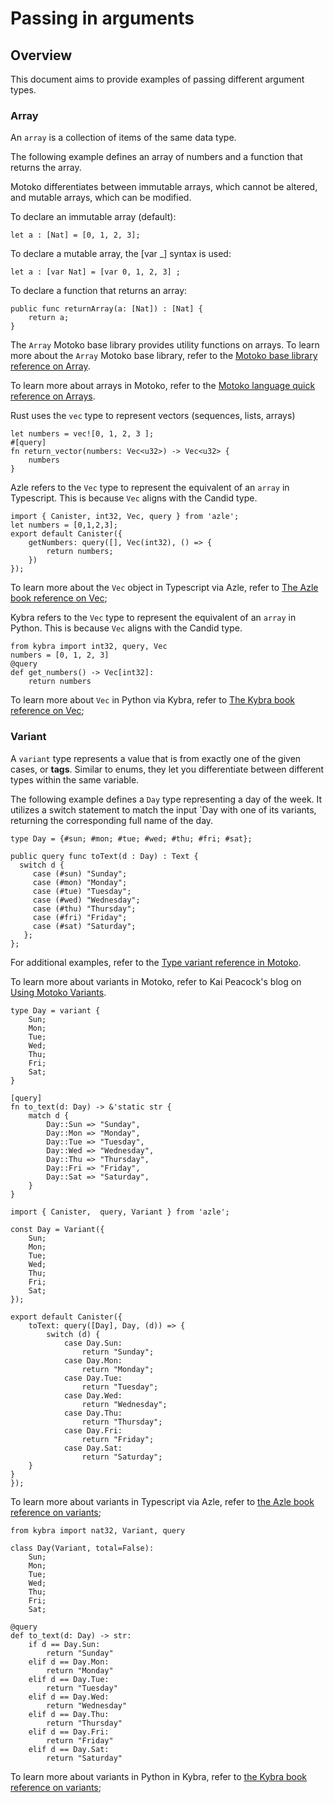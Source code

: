 
# Passing in arguments

## Overview 

This document aims to provide examples of passing different argument types.

### Array

An `array` is a collection of items of the same data type.

The following example defines an array of numbers and a function that returns the array.

<Tabs groupId="language">
<TabItem value="motoko" label="Motoko" default>

Motoko differentiates between immutable arrays, which cannot be altered, and mutable arrays, which can be modified.

To declare an immutable array (default):

```
let a : [Nat] = [0, 1, 2, 3];
```

To declare a mutable array, the [var _] syntax is used:

```
let a : [var Nat] = [var 0, 1, 2, 3] ;
```

To declare a function that returns an array:

```
public func returnArray(a: [Nat]) : [Nat] {
    return a;
}
```

The `Array` Motoko base library provides utility functions on arrays. To learn more about the `Array` Motoko base library, refer to the [Motoko base library reference on Array](https://internetcomputer.org/docs/current/motoko/main/base/Array). 

To learn more about arrays in Motoko, refer to the [Motoko language quick reference on Arrays](https://internetcomputer.org/docs/current/motoko/main/language-manual/#arrays).

</TabItem>

<TabItem value="rust" label="Rust" default>

Rust uses the `vec` type to represent vectors (sequences, lists, arrays)

```
let numbers = vec![0, 1, 2, 3 ];
#[query]
fn return_vector(numbers: Vec<u32>) -> Vec<u32> {
    numbers
}
```

</TabItem>

<TabItem value="typescript" label="Typescript" default>

Azle refers to the `Vec` type to represent the equivalent of an `array` in Typescript. This is because `Vec` aligns with the Candid type.

```
import { Canister, int32, Vec, query } from 'azle';
let numbers = [0,1,2,3];
export default Canister({
    getNumbers: query([], Vec(int32), () => {
        return numbers;
    })
});
```
To learn more about the `Vec` object in Typescript via Azle, refer to [The Azle book reference on Vec](https://demergent-labs.github.io/azle/reference/candid/vec.html?highlight=array#vec);

</TabItem>

<TabItem value="python" label="Python" default>

Kybra refers to the `Vec` type to represent the equivalent of an `array` in Python. This is because `Vec` aligns with the Candid type.

```
from kybra import int32, query, Vec
numbers = [0, 1, 2, 3]
@query
def get_numbers() -> Vec[int32]:
    return numbers
```
To learn more about `Vec` in Python via Kybra, refer to [The Kybra book reference on Vec](https://demergent-labs.github.io/kybra/reference/candid/vec.html);

</TabItem>
</Tabs>

### Variant

A `variant` type represents a value that is from exactly one of the given cases, or **tags**. Similar to enums, they let you differentiate between different types within the same variable.

The following example defines a `Day` type representing a day of the week. It utilizes a switch statement to match the input `Day with one of its variants, returning the corresponding full name of the day.

<Tabs groupId="language">
<TabItem value="motoko" label="Motoko" default>

```
type Day = {#sun; #mon; #tue; #wed; #thu; #fri; #sat};

public query func toText(d : Day) : Text {
  switch d {
     case (#sun) "Sunday";
     case (#mon) "Monday";
     case (#tue) "Tuesday";
     case (#wed) "Wednesday";
     case (#thu) "Thursday";
     case (#fri) "Friday";
     case (#sat) "Saturday";
   };
};
```
For additional examples, refer to the [Type variant reference in Motoko](https://internetcomputer.org/docs/current/motoko/main/overview/#variants).

To learn more about variants in Motoko, refer to Kai Peacock's blog on [Using Motoko Variants](https://kyle-peacock.com/blog/motoko/using-variants/#:~:text=Motoko%20variants%20are%20a%20cool,storing%2C%20similar%20to%20an%20enum.). 

</TabItem>

<TabItem value="rust" label="Rust" default>

```
type Day = variant {
    Sun;
    Mon;
    Tue;
    Wed;
    Thu;
    Fri;
    Sat;
}

[query]
fn to_text(d: Day) -> &'static str {
    match d {
        Day::Sun => "Sunday",
        Day::Mon => "Monday",
        Day::Tue => "Tuesday",
        Day::Wed => "Wednesday",
        Day::Thu => "Thursday",
        Day::Fri => "Friday",
        Day::Sat => "Saturday",
    }
}
```

</TabItem>

<TabItem value="typescript" label="Typescript" default>

```
import { Canister,  query, Variant } from 'azle';

const Day = Variant({
    Sun;
    Mon;
    Tue;
    Wed;
    Thu;
    Fri;
    Sat;
});

export default Canister({
    toText: query([Day], Day, (d)) => {
        switch (d) {
            case Day.Sun:
                return "Sunday";
            case Day.Mon:
                return "Monday";
            case Day.Tue:
                return "Tuesday";
            case Day.Wed:
                return "Wednesday";
            case Day.Thu:
                return "Thursday";
            case Day.Fri:
                return "Friday";
            case Day.Sat:
                return "Saturday";
    }
}
});
```
To learn more about variants in Typescript via Azle, refer to [the Azle book reference on variants](https://demergent-labs.github.io/azle/reference/candid/variant.html?highlight=variant#variant);

</TabItem>

<TabItem value="python" label="Python" default>

```
from kybra import nat32, Variant, query

class Day(Variant, total=False):
    Sun;
    Mon;
    Tue;
    Wed;
    Thu;
    Fri;
    Sat;

@query
def to_text(d: Day) -> str:
    if d == Day.Sun:
        return "Sunday"
    elif d == Day.Mon:
        return "Monday"
    elif d == Day.Tue:
        return "Tuesday"
    elif d == Day.Wed:
        return "Wednesday"
    elif d == Day.Thu:
        return "Thursday"
    elif d == Day.Fri:
        return "Friday"
    elif d == Day.Sat:
        return "Saturday"
```
To learn more about variants in Python in Kybra, refer to [the Kybra book reference on variants](https://demergent-labs.github.io/kybra/reference/candid/variant.html);

</TabItem>
</Tabs>
